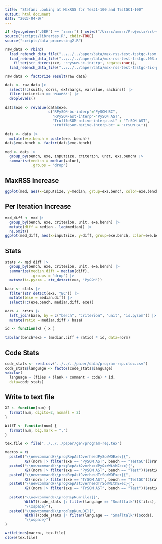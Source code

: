 ```yaml
---
title: "Stefan: Looking at MaxRSS for Test1-100 and TestGC1-100"
output: html_document
date: "2023-04-07"
---
```


```r
if (Sys.getenv("USER") == "smarr") { setwd("/Users/smarr/Projects/ast-vs-bc-interp/are-we-fast-yet/report/bc-vs-ast") } else { setwd("/home/octavel/PhD/papers/ast-vs-bc-interp/are-we-fast-yet/report/bc-vs-ast") }
source("scripts/libraries.R", chdir=TRUE)
source("scripts/data-processing2.R")

raw_data <- rbind(
  load_rebench_data_file("../../../paper/data/max-rss-test-testgc-tsom.002.data.bz2"),
  load_rebench_data_file("../../../paper/data/max-rss-test-testgc.003.data.bz2") |>
    filter(str_detect(exe, "RPySOM-bc-interp", negate=TRUE)),
  load_rebench_data_file("../../../paper/data/max-rss-test-testgc-fix-pysom.data.bz2"))

raw_data <- factorize_result(raw_data)

data <- raw_data |>
  select(!c(suite, cores, extraargs, varvalue, machine)) |>
  filter(criterion == "MaxRSS") |>
  droplevels()

data$exe <- revalue(data$exe,
                    c("RPySOM-bc-interp"="PySOM BC",
                      "RPySOM-ast-interp"="PySOM AST",
                      "TruffleSOM-native-interp-ast" = "TrSOM AST",
                      "TruffleSOM-native-interp-bc" = "TrSOM BC"))

data <- data |>
  mutate(exe.bench = paste(exe, bench))
data$exe.bench <- factor(data$exe.bench)

med <- data |>
  group_by(bench, exe, inputsize, criterion, unit, exe.bench) |>
  summarise(median = median(value),
            .groups = "drop")
```

## MaxRSS Increase


```r
ggplot(med, aes(x=inputsize, y=median, group=exe.bench, color=exe.bench)) + geom_line()
```

## Per Iteration Increase

```r
med_diff <- med |>
  group_by(bench, exe, criterion, unit, exe.bench) |>
  mutate(diff = median - lag(median)) |>
  na.omit()
ggplot(med_diff, aes(x=inputsize, y=diff, group=exe.bench, color=exe.bench)) + geom_line()
```

## Stats

```r
stats <- med_diff |>
  group_by(bench, exe, criterion, unit, exe.bench) |>
  summarise(median.diff = median(diff),
            .groups = "drop") |>
  mutate(is.pysom = str_detect(exe, "PySOM"))

base <- stats |>
  filter(str_detect(exe, "BC")) |>
  mutate(base = median.diff) |>
  select(!c(exe.bench, median.diff, exe))

norm <- stats |>
  left_join(base, by = c("bench", "criterion", "unit", "is.pysom")) |>
  mutate(ratio = median.diff / base)

id <- function(x) { x }

tabular(bench*exe ~ (median.diff + ratio) * id, data=norm)
```
## Code Stats

```r
code_stats <- read.csv("../../../paper/data/program-rep.cloc.csv")
code_stats$language <- factor(code_stats$language)
tabular(
  language ~ (files + blank + comment + code) * id,
  data=code_stats)
```


## Write to text file

```r
X2 <- function(num) {
  format(num, digits=2, nsmall = 2)
}

WithT <- function(num) {
  format(num, big.mark = ",")
}

tex.file <- file("../../../paper/gen/program-rep.tex")

macros = c(
  paste0("\\newcommand{\\progRepAstOverheadPySomWOExec}{",
         X2((norm |> filter(exe == "PySOM AST", bench == "TestGC"))$ratio), "\\xspace}"),
  paste0("\\newcommand{\\progRepAstOverheadPySomWithExec}{",
         X2((norm |> filter(exe == "PySOM AST", bench == "Test"))$ratio), "\\xspace}"),
  paste0("\\newcommand{\\progRepAstOverheadTrSomWOExec}{",
         X2((norm |> filter(exe == "TrSOM AST", bench == "TestGC"))$ratio), "\\xspace}"),
  paste0("\\newcommand{\\progRepAstOverheadTrSomWithExec}{",
         X2((norm |> filter(exe == "TrSOM AST", bench == "Test"))$ratio), "\\xspace}"),
  
  paste0("\\newcommand{\\progRepNumFiles}{",
         WithT((code_stats |> filter(language == "Smalltalk"))$files),
         "\\xspace}"),
  paste0("\\newcommand{\\progRepNumLOC}{",
         WithT((code_stats |> filter(language == "Smalltalk"))$code),
         "\\xspace}")
)

writeLines(macros, tex.file)
close(tex.file)
```


